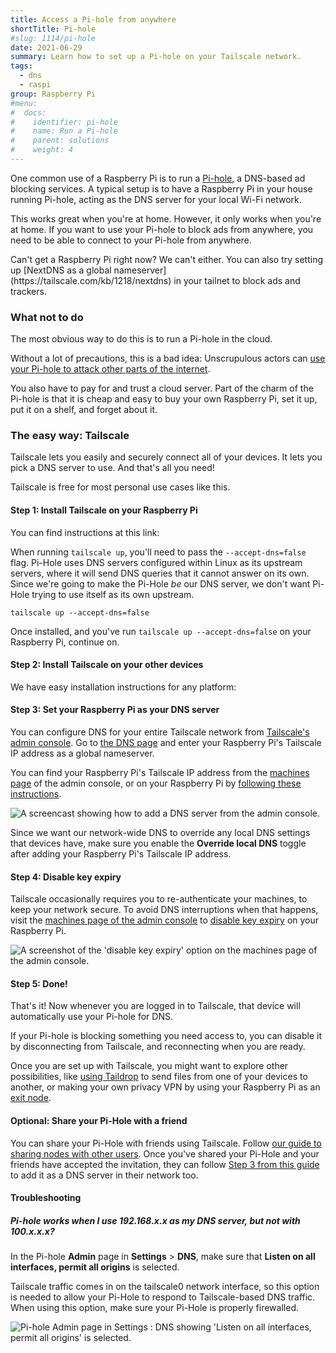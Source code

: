 ```yaml
---
title: Access a Pi-hole from anywhere
shortTitle: Pi-hole
#slug: 1114/pi-hole
date: 2021-06-29
summary: Learn how to set up a Pi-hole on your Tailscale network.
tags:
  - dns
  - raspi
group: Raspberry Pi
#menu:
#  docs:
#    identifier: pi-hole
#    name: Run a Pi-hole
#    parent: solutions
#    weight: 4
---
```


One common use of a Raspberry Pi is to run a
[Pi-hole](https://pi-hole.net), a DNS-based ad blocking services. A
typical setup is to have a Raspberry Pi in your house running Pi-hole,
acting as the DNS server for your local Wi-Fi network.

This works great when you're at home. However, it only works when
you're at home. If you want to use your Pi-hole to block ads from
anywhere, you need to be able to connect to your Pi-hole from
anywhere.

<Note>
  Can't get a Raspberry Pi right now? We can't either. You can also try setting up [NextDNS as a
  global nameserver](https://tailscale.com/kb/1218/nextdns) in your tailnet to block ads and
  trackers.
</Note>

### What not to do

The most obvious way to do this is to run a Pi-hole in the cloud.

Without a lot of precautions, this is a bad idea: Unscrupulous actors
can [use your Pi-hole to attack other parts of the
internet](https://www.cloudflare.com/learning/ddos/dns-amplification-ddos-attack/).

You also have to pay for and trust a cloud server. Part of the charm
of the Pi-hole is that it is cheap and easy to buy your own Raspberry
Pi, set it up, put it on a shelf, and forget about it.

### The easy way: Tailscale

Tailscale lets you easily and securely connect all of your devices. It
lets you pick a DNS server to use. And that's all you need!

Tailscale is free for most personal use cases like this.

#### Step 1: Install Tailscale on your Raspberry Pi

You can find instructions at this link:

<DownloadTailscale />

When running `tailscale up`, you'll need to pass the
`--accept-dns=false` flag. Pi-Hole uses DNS servers configured within
Linux as its upstream servers, where it will send DNS queries that it
cannot answer on its own. Since we're going to make the Pi-Hole _be_
our DNS server, we don't want Pi-Hole trying to use itself as its own
upstream.

```
tailscale up --accept-dns=false
```

Once installed, and you've run `tailscale up --accept-dns=false` on
your Raspberry Pi, continue on.

#### Step 2: Install Tailscale on your other devices

We have easy installation instructions for any platform:

<DownloadTailscale />

#### Step 3: Set your Raspberry Pi as your DNS server

You can configure DNS for your entire Tailscale network from
[Tailscale's admin console](https://login.tailscale.com/admin/dns). Go
to [the DNS page](https://login.tailscale.com/admin/dns) and enter
your Raspberry Pi's Tailscale IP address as a global nameserver.

You can find your Raspberry Pi's Tailscale IP address from the
[machines page](https://login.tailscale.com/admin/machines) of the
admin console, or on your Raspberry Pi by [following these
instructions](https://tailscale.com/kb/1033/ip-and-dns-addresses/).

<Image
  src="/images/solutions/pi-hole/configure-dns.gif"
  width={960}
  height={648}
  alt="A screencast showing how to add a DNS server from the admin console."
  caption="Be sure to swap out 100.1.2.3 with your Raspberry Pi's unique Tailscale IP."
/>

Since we want our network-wide DNS to override any local DNS settings
that devices have, make sure you enable the **Override local DNS**
toggle after adding your Raspberry Pi's Tailscale IP address.

#### Step 4: Disable key expiry

Tailscale occasionally requires you to re-authenticate your machines,
to keep your network secure. To avoid DNS interruptions when that
happens, visit the [machines page of the admin
console](https://login.tailscale.com/admin/machines) to [disable key
expiry](https://tailscale.com/kb/1028/key-expiry/) on your Raspberry
Pi.

<Image
  src="/images/solutions/pi-hole/disable-key-expiry.png"
  width={1280}
  height={393}
  alt="A screenshot of the 'disable key expiry' option on the machines page of the admin console."
/>

#### Step 5: Done!

That's it! Now whenever you are logged in to Tailscale, that device will automatically use your Pi-hole for DNS.

If your Pi-hole is blocking something you need access to, you can
disable it by disconnecting from Tailscale, and reconnecting when you
are ready.

Once you are set up with Tailscale, you might want to explore other
possibilities, like [using
Taildrop](https://tailscale.com/kb/1106/taildrop/) to send files from
one of your devices to another, or making your own privacy VPN by
using your Raspberry Pi as an [exit
node](https://tailscale.com/kb/1103/exit-nodes/).

#### Optional: Share your Pi-Hole with a friend

You can share your Pi-Hole with friends using Tailscale. Follow [our
guide to sharing nodes with other
users](https://tailscale.com/kb/1084/sharing). Once you've shared your
Pi-Hole and your friends have accepted the invitation, they can follow
[Step 3 from this
guide](#step-3-set-your-raspberry-pi-as-your-dns-server) to add it as
a DNS server in their network too.

#### Troubleshooting

##### Pi-hole works when I use 192.168.x.x as my DNS server, but not with 100.x.x.x?

In the Pi-hole **Admin** page in **Settings** > **DNS**, make sure
that **Listen on all interfaces, permit all origins** is selected.

Tailscale traffic comes in on the tailscale0 network interface, so
this option is needed to allow your Pi-Hole to respond to
Tailscale-based DNS traffic. When using this option, make sure your
Pi-Hole is properly firewalled.

<Image
  src="/images/solutions/pi-hole/listen-all-origin.png"
  width={1896}
  height={1216}
  alt="Pi-hole Admin page in Settings : DNS showing 'Listen on all interfaces, permit all origins' is selected."
/>
